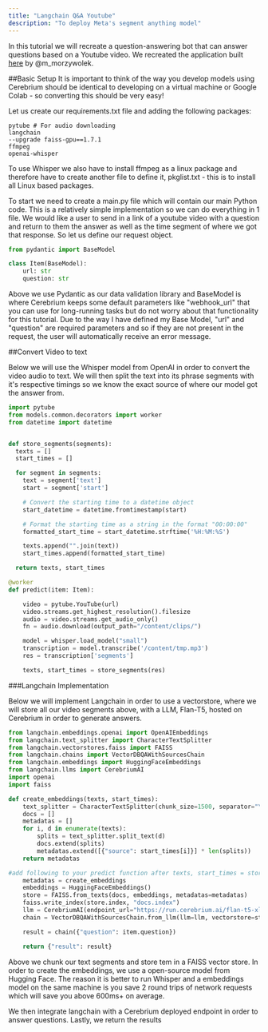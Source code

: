 ```yaml
---
title: "Langchain Q&A Youtube"
description: "To deploy Meta's segment anything model"
---
```


In this tutorial we will recreate a question-answering bot that can answer questions based on a Youtube video. We recreated the application built [here](https://colab.research.google.com/drive/1sKSTjt9cPstl_WMZ86JsgEqFG-aSAwkn?usp=sharing) by @m_morzywolek.

##Basic Setup
It is important to think of the way you develop models using Cerebrium should be identical to developing on a virtual machine or Google Colab - so converting this should be very easy!

Let us create our requirements.txt file and adding the following packages:

```
pytube # For audio downloading
langchain
--upgrade faiss-gpu==1.7.1
ffmpeg
openai-whisper
```

To use Whisper we also have to install ffmpeg as a linux package and therefore have to create another file to define it, pkglist.txt - this is to install all Linux based packages. 

To start we need to create a main.py file which will contain our main Python code. This is a relatively simple implementation so we can do everything in 1 file. We would like a user to send in a link of a youtube video with a question and return to them the answer as well as the time segment of where we got that response.
So let us define our request object.

```python
from pydantic import BaseModel

class Item(BaseModel):
    url: str
    question: str
```

Above we use Pydantic as our data validation library and BaseModel is where Cerebrium keeps some default parameters like "webhook_url" that you can use for long-running tasks but do not worry about that functionality for this tutorial. Due to the way I have defined my Base Model, "url" and "question" are required parameters and so if they are not present in the request, the user will automatically receive an error message. 

##Convert Video to text

Below we will use the Whisper model from OpenAI in order to convert the video audio to text. We will then split the text into its phrase segments with it's respective timings so we know the exact source of where our model got the answer from.

```python
import pytube 
from models.common.decorators import worker
from datetime import datetime


def store_segments(segments):
  texts = []
  start_times = []

  for segment in segments:
    text = segment['text']
    start = segment['start']

    # Convert the starting time to a datetime object
    start_datetime = datetime.fromtimestamp(start)

    # Format the starting time as a string in the format "00:00:00"
    formatted_start_time = start_datetime.strftime('%H:%M:%S')

    texts.append("".join(text))
    start_times.append(formatted_start_time)

  return texts, start_times

@worker
def predict(item: Item):

    video = pytube.YouTube(url)
    video.streams.get_highest_resolution().filesize
    audio = video.streams.get_audio_only()
    fn = audio.download(output_path="/content/clips/")

    model = whisper.load_model("small")
    transcription = model.transcribe('/content/tmp.mp3')
    res = transcription['segments']

    texts, start_times = store_segments(res)

```
###Langchain Implementation

Below we will implement Langchain in order to use a vectorstore, where we will store all our video segments above, with a LLM, Flan-T5, hosted on Cerebrium in order to generate answers.

```python
from langchain.embeddings.openai import OpenAIEmbeddings
from langchain.text_splitter import CharacterTextSplitter
from langchain.vectorstores.faiss import FAISS
from langchain.chains import VectorDBQAWithSourcesChain
from langchain.embeddings import HuggingFaceEmbeddings
from langchain.llms import CerebriumAI
import openai
import faiss

def create_embeddings(texts, start_times):
    text_splitter = CharacterTextSplitter(chunk_size=1500, separator="\n")
    docs = []
    metadatas = []
    for i, d in enumerate(texts):
        splits = text_splitter.split_text(d)
        docs.extend(splits)
        metadatas.extend([{"source": start_times[i]}] * len(splits))
    return metadatas

#add following to your predict function after texts, start_times = store_segments(res)
    metadatas = create_embeddings
    embeddings = HuggingFaceEmbeddings()
    store = FAISS.from_texts(docs, embeddings, metadatas=metadatas)
    faiss.write_index(store.index, "docs.index")
    llm = CerebriumAI(endpoint_url="https://run.cerebrium.ai/flan-t5-xl-webhook/predict")
    chain = VectorDBQAWithSourcesChain.from_llm(llm=llm, vectorstore=store)

    result = chain({"question": item.question})

    return {"result": result}

```

Above we chunk our text segments and store tem in a FAISS vector store. In order to create the embeddings, we use a open-source model from Hugging Face. The reason it is better to run Whisper and a embeddings model on the same machine is you save 2 round trips of network requests which will save you above 600ms+ on average.

We then integrate langchain with a Cerebrium deployed endpoint in order to answer questions. Lastly, we return the results